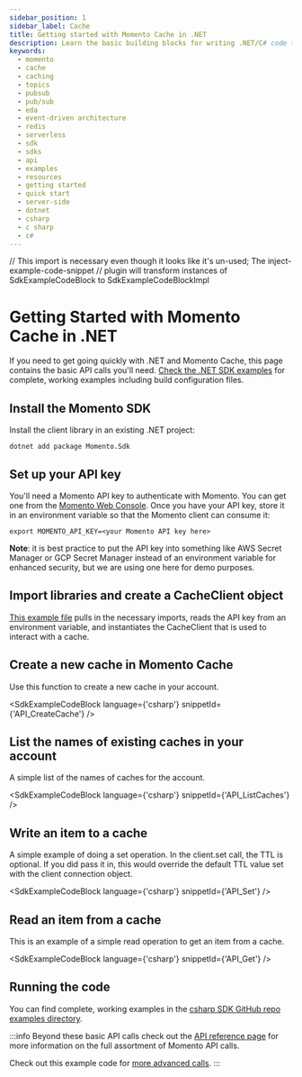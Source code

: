```yaml
---
sidebar_position: 1
sidebar_label: Cache
title: Getting started with Momento Cache in .NET
description: Learn the basic building blocks for writing .NET/C# code to interact with Momento Cache.
keywords:
  - momento
  - cache
  - caching
  - topics
  - pubsub
  - pub/sub
  - eda
  - event-driven architecture
  - redis
  - serverless
  - sdk
  - sdks
  - api
  - examples
  - resources
  - getting started
  - quick start
  - server-side
  - dotnet
  - csharp
  - c sharp
  - c#
---
```


// This import is necessary even though it looks like it's un-used; The inject-example-code-snippet
// plugin will transform instances of SdkExampleCodeBlock to SdkExampleCodeBlockImpl

# Getting Started with Momento Cache in .NET

If you need to get going quickly with .NET and Momento Cache, this page contains the basic API calls you'll need. [Check the .NET SDK examples](https://github.com/momentohq/client-sdk-dotnet/blob/main/examples) for complete, working examples including build configuration files.

## Install the Momento SDK

Install the client library in an existing .NET project:

```cli
dotnet add package Momento.Sdk
```

## Set up your API key

You'll need a Momento API key to authenticate with Momento.  You can get one from the [Momento Web Console](https://console.gomomento.com/caches).
Once you have your API key, store it in an environment variable so that the Momento client can consume it:

```
export MOMENTO_API_KEY=<your Momento API key here>
```

**Note**: it is best practice to put the API key into something like AWS Secret Manager or GCP Secret Manager instead of an environment variable for enhanced security, but we are using one here for demo purposes.

## Import libraries and create a CacheClient object
[This example file](https://github.com/momentohq/client-sdk-dotnet/blob/main/examples/MomentoUsage/Program.cs) pulls in the necessary imports, reads the API key from an environment variable, and instantiates the CacheClient that is used to interact with a cache.

## Create a new cache in Momento Cache
Use this function to create a new cache in your account.

<SdkExampleCodeBlock language={'csharp'} snippetId={'API_CreateCache'} />

## List the names of existing caches in your account
A simple list of the names of caches for the account.

<SdkExampleCodeBlock language={'csharp'} snippetId={'API_ListCaches'} />

## Write an item to a cache
A simple example of doing a set operation. In the client.set call, the TTL is optional. If you did pass it in, this would override the default TTL value set with the client connection object.

<SdkExampleCodeBlock language={'csharp'} snippetId={'API_Set'} />

## Read an item from a cache
This is an example of a simple read operation to get an item from a cache.

<SdkExampleCodeBlock language={'csharp'} snippetId={'API_Get'} />

## Running the code

You can find complete, working examples in the [csharp SDK GitHub repo examples directory](https://github.com/momentohq/client-sdk-dotnet/blob/main/examples).

:::info
Beyond these basic API calls check out the [API reference page](/cache/develop/api-reference/index.mdx) for more information on the full assortment of Momento API calls.

Check out this example code for [more advanced calls](https://github.com/momentohq/client-sdk-dotnet/blob/main/examples/MomentoApplication/Program.cs).
:::
